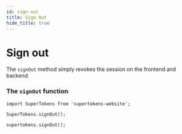 ```yaml
---
id: sign-out
title: Sign Out
hide_title: true
---
```



# Sign out

The `signOut` method simply revokes the session on the frontend and backend.

### The ```signOut``` function

<NpmOrScriptTabs>
<TabItem value="npm">

```tsx
import SuperTokens from 'supertokens-website';

SuperTokens.signOut();
```

</TabItem>
<TabItem value="script">

```tsx
supertokens.signOut();
```

</TabItem>
</NpmOrScriptTabs>